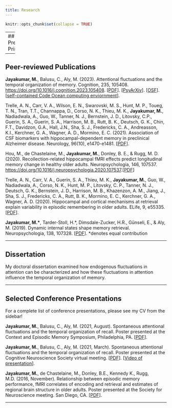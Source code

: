 ```yaml
---
title: Research
---
```


```r
knitr::opts_chunk$set(collapse = TRUE)
```

---
## Pre-Prints


---

## Peer-reviewed Publications 

**Jayakumar, M.**, Balusu, C., Aly, M. (2023). Attentional fluctuations and the temporal organization of memory. Cognition, 235, 105408. [https://doi.org/10.1016/j.cognition.2023.105408](https://doi.org/10.1016/j.cognition.2023.105408){target="_blank"}. [[PDF](/pubs/Jayakumar_etal_Cognition_2023.pdf){target="_blank"}]. [[PsyArXiv](https://psyarxiv.com/j32bn){target="_blank"}]. [[OSF](https://osf.io/hs25k/){target="_blank"}]. [[self-contained Code Ocean computing enviornment](https://codeocean.com/capsule/2345790/tree/v1){target="_blank"}]. 


Trelle, A. N., Carr, V. A., Wilson, E. N., Swarovski, M. S., Hunt, M. P., Toueg, T. N., Tran, T.T., Channappa, D., Corso, N. K., Thieu, M. K., **Jayakumar, M.**, Nadiadwala, A., Guo, W., Tanner, N. J., Bernstein, J. D., Litovsky, C.P., Guerin, S. A., Guerin, S. A., Harrison, M. B., Rutt, B. K., Deutsch, G. K., Chin, F.T., Davidzon, G.A., Hall, J.N., Sha, S. J., Fredericks, C. A., Andreasson, K.I., Kerchner, G. A., Wagner, A. D., Mormino, E. C. (2021). Association of CSF biomarkers with hippocampal-dependent memory in preclinical Alzheimer disease. Neurology, 96(10), e1470-e1481. [[PDF](/pubs/SAMS_Neurology-2021.pdf){target="_blank"}].

Hou, M., de Chastelaine, M., **Jayakumar, M.**, Donley, B. E., & Rugg, M. D. (2020). Recollection-related hippocampal fMRI effects predict longitudinal memory change in healthy older adults. Neuropsychologia, 146, 107537. [https://doi.org/10.1016/j.neuropsychologia.2020.107537](https://doi.org/10.1016/j.neuropsychologia.2020.107537){target="_blank"}.[[PDF](/pubs/Hou_etal_Neuropsychologia-2020.pdf){target="_blank"}]


Trelle, A. N., Carr, V. A., Guerin, S. A., Thieu, M. K., **Jayakumar, M.**, Guo, W., Nadiadwala, A., Corso, N. K., Hunt, M. P., Litovsky, C. P., Tanner, N. J., Deutsch, G. K., Bernstein, J. D., Harrison, M. B., Khazenzon, A. M., Jiang, J., Sha, S. J., Fredericks, C. A., Rutt, B. K., Mormino, E. C., Kerchner, G. A., Wagner, A. D. (2020). Hippocampal and cortical mechanisms at retrieval explain variability in episodic remembering in older adults. ELife, 9, e55335. [[PDF](/pubs/SAMS_eLife-2020.pdf){target="_blank"}].

**Jayakumar, M.\***, Tarder-Stoll, H.\*, Dimsdale-Zucker, H.R., Günseli, E., & Aly, M. (2019). Dynamic internal states shape memory retrieval. Neuropsychologia, 138, 107328. [[PDF](/pubs/Jayakumar_Tarder-Stoll_etal-2020.pdf){target="_blank"}].
*denotes equal contribution

---

## Dissertation

My doctoral dissertation examined how endogenous fluctuations in attention can be characterized and how these fluctuations in attention influence the temporal organization of memory.

---

## Selected Conference Presentations
For a complete list of conference presentations, please see my CV from the sidebar! 

**Jayakumar, M.**, Balusu, C., Aly, M. (2021, August). Spontaneous attentional fluctuations and the temporal organization of recall. Poster presented at the Context and Episodic Memory Symposium, Philadelphia, PA. [[PDF](/pubs/Jayakumar_M_CEMS2021-poster.pdf){target="_blank"}].

**Jayakumar, M.**, Balusu, C., Aly, M. (2021, March). Spontaneous attentional fluctuations and the temporal organization of recall. Poster presented at the Cognitive Neuroscience Society virtual meeting. [[PDF](/pubs/Jayakumar_M_CNS2021-poster.pdf){target="_blank"}]. [[Video of presentation](https://www.youtube.com/watch?v=8aDIXVwJIVM&t=1s){target="_blank"}].

**Jayakumar, M.**, de Chastelaine, M., Donley, B.E., Kennedy K., Rugg, M.D. (2016, November).  Relationship between episodic memory performance, fMRI correlates of encoding and retrieval and estimates of regional brain structure in older adults. Poster presented at the Society for Neuroscience meeting. San Diego, CA. [[PDF](/pubs/Jayakumar_M_SfN2016-poster.pdf){target="_blank"}].

---
